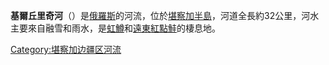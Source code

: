 '''基爾丘里奇河'''（{{lang-ru|Кирчурич}}）是[[俄羅斯|俄羅斯]]的河流，位於[[堪察加半島|堪察加半島]]，河道全長約32公里，河水主要來自融雪和雨水，是[[虹鱒|虹鱒]]和[[遠東紅點鮭|遠東紅點鮭]]的棲息地。

{{Russia-geo-stub}}
[[Category:堪察加边疆区河流|Category:堪察加边疆区河流]]